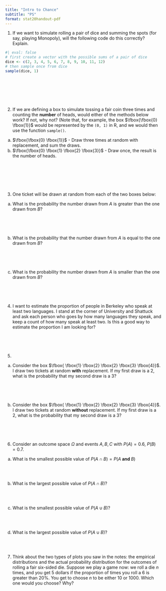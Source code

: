 ```yaml
---
title: "Intro to Chance"
subtitle: "PS"
format: stat20handout-pdf
---
```


@. If we want to simulate rolling a pair of dice and summing the spots (for say, playing Monopoly), will the following code do this correctly? Explain.

```r
#| eval: false
# first create a vector with the possible sums of a pair of dice
dice <- c(2, 3, 4, 5, 6, 7, 8, 9, 10, 11, 12)
# then sample once from dice
sample(dice, 1)

```

\ 

\

\

@. If we are defining a box to simulate tossing a fair coin three times and counting the **number** of heads, would either of the methods below work? If not, why not? (Note that, for example, the box  $\fbox{\fbox{0} \fbox{1}}$  would be represented by the `(0, 1)` in R, and we would then use the function `sample()`.

(a) $\fbox{\fbox{0} \fbox{1}}$ - Draw three times at random with replacement, and sum the draws.
(b) $\fbox{\fbox{0} \fbox{1} \fbox{2} \fbox{3}}$ -  Draw once, the result is the number of heads.


\

\

\

@. One ticket will be drawn at random from each of the two boxes below:

\begin{center}
$A: \fbox{\fbox{1} \fbox{2} \fbox{3}}$ $\hspace{1cm}$ $B: \fbox{ \fbox{1} \fbox{2} \fbox{3} \fbox{4}}$
\end{center}

   (a) What is the probability the number drawn from $A$ is greater than the one drawn from $B$?

   \
   
   \

   (b) What is the probability that the number drawn from $A$ is equal to the one drawn from $B$?

   \
   
   \

   (c) What is the probability the number drawn from $A$ is smaller than the one drawn from $B$?

   \
   
   \

@. I want to estimate the proportion of people in Berkeley who speak at least two languages. I stand at the corner of University and Shattuck and ask each person who goes by how many languages they speak, and keep a count of how many speak at least two. Is this a good way to estimate the proportion I am looking for? 

   \

   \

@.  

(a) Consider the box $\fbox{ \fbox{1} \fbox{2} \fbox{2} \fbox{3} \fbox{4}}$. I draw two tickets at random **with** replacement. If my first draw is a 2, what is the probability that my second draw is a 3?

\

\

(b) Consider the box $\fbox{ \fbox{1} \fbox{2} \fbox{2} \fbox{3} \fbox{4}}$. I draw two tickets at random **without** replacement. If my first draw is a 2, what is the probability that my second draw is a 3?

\

\


@. Consider an outcome space $\Omega$ and events $A, B, C$ with $P(A) = 0.6$, $P(B) = 0.7$.

(a) What is the smallest possible value of $P(A \cap B) = P(A \textbf{ and } B)$

\
\

(b) What is the largest possible value of $P(A \cap B)$?

\
\

(c) What is the smallest possible value of $P(A \cup B)$? 

\
\

(d) What is the largest possible value of $P(A \cup B)$? 

\
\

@. Think about the two types of plots you saw in the notes: the empirical distributions and the actual probability distribution for the outcomes of rolling a fair six-sided die. Suppose we play a game now: we roll a die $n$ times, and you get 5 dollars if the proportion of times you roll a 6 is greater than 20%. You get to choose $n$ to be either 10 or 1000. Which one would you choose? Why?


 

